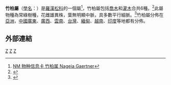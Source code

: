 {{Automatic taxobox
| taxon = Nageia
| fossil_range = {{fossil range|早白堊紀|0|早[[白堊紀|白堊紀]] - 現代<ref>[http://new.med.wanfangdata.com.cn/Paper/Detail?id=ConferencePaper_7647619 廣東茂名盆地第三紀竹柏屬植物化石研究]</ref> <ref>邱珏《海南島始新世豆科和羅漢松科植物及生物地理學意義》 中山大学 2010年硕士论文</ref>}}
| image = Podocarpus nageia SZ137.png
| image_caption = ''[[竹柏|竹柏]]''
| authority = [[Joseph_Gaertner|Gaertn.]]
| type_species = [[竹柏|竹柏]] Nageia nagi
| type_species_authority = ([[Carl_Peter_Thunberg|Thunberg]]) [[Otto_Kuntze|C.E.O. Kuntze]]
| subdivision_ranks = Species
| subdivision = 
[[長葉竹柏|長葉竹柏]] Nageia fleuryi<br>
[[窄葉竹柏|窄葉竹柏]] Nageia formosensis<br>
Nageia maxima<br>
Nageia motleyi<br>
[[竹柏|竹柏]] Nageia nagi<br>
[[肉托竹柏|肉托竹柏]] Nageia wallichiana
}}

'''竹柏屬'''（[[學名|學名]]：{{lang|la|Nageia}}）是[[羅漢松科|羅漢松科]]的一個屬<ref>[http://www.nature-museum.net/5327.sp?AspxAutoDetectCookieSupport=1 NM 物种信息卡 竹柏属 Nageia Gaertner]</ref>，竹柏屬包括[[喬木|喬木]]和[[灌木|灌木]]合共6種。<ref>{{Cite web |url=http://www.theplantlist.org/browse/G/Podocarpaceae/Nageia/ |title=The Plant List |access-date=2013-12-27 |archive-date=2013-09-28 |archive-url=https://web.archive.org/web/20130928092155/http://www.theplantlist.org/browse/G/Podocarpaceae/Nageia/ |dead-url=no }}</ref>此屬物種為常綠樹種，花雌雄異株，葉無明顯中脈，具多數平行細脈。<ref>{{Cite web |url=http://kplant.biodiv.tw/%E7%AB%B9%E6%9F%8F/%E7%AB%B9%E6%9F%8F920601.htm |title=竹柏 |access-date=2013-10-16 |archive-date=2020-02-20 |archive-url=https://web.archive.org/web/20200220011957/http://kplant.biodiv.tw/%E7%AB%B9%E6%9F%8F/%E7%AB%B9%E6%9F%8F920601.htm |dead-url=no }}</ref>竹柏屬分佈在[[亞洲|亞洲]]，[[中國|中國]][[廣東|廣東]]、[[廣西|廣西]]、[[雲南|雲南]]、[[台灣|台灣]]、[[緬甸|緬甸]]、[[越南|越南]]、[[印度|印度]]等地都有分佈。

==外部連結==
{{reflist}}
{{taxonbar}}
[[Category:羅漢松科|Z]]
[[Category:竹柏屬|Z]]
[[Category:植物保護|Z]]